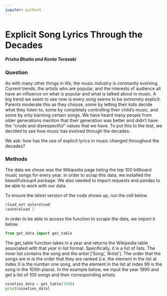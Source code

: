 ```yaml
---
jupyter: python3
---
```


# Explicit Song Lyrics Through the Decades
##### Prisha Bhatia and Kenta Terasaki


### Question
As with many other things in life, the music industry is constantly evolving. Current trends, the artists who are popular, and the interests of audience all have an influence on what is popular and what is talked about in music. A big trend we seem to see now is every song seems to be extremely explicit. Parents moderate this as they choose, some by letting their kids decide what they listen to, some by completely controlling their child's music, and some by only banning certain songs. We have heard many people from older generations mention that their generation was better and didn't have the "crude and disrespectful" values that we have. To put this to the test, we decided to see how music has evolved through the decades. 

We ask: how has the use of explicit lyrics in music changed throughout the decades?


### Methods
The data we chose was the Wikipedia page listing the top 100 billboard music songs for every year. In order to scrap this data, we installed the beautifulsoup4 package. We also needed to import requests and pandas to be able to work with our data.

To ensure the latest version of the code shows up, run the cell below.

```python
%load_ext autoreload
%autoreload 2
```

In order to be able to access the function to scrape the data, we import it below.

```python
from get_data import get_table
```

The get_table function takes in a year and returns the Wikipedia table associated with that year in list format. Specifically, it is a list of lists. The inner list contains the song and the artist ['Song', 'Artist']. The order that the songs are in is the order that they are ranked (i.e. the element in the list at index 0 is the number one song, and the element in the list at index 99 is the song in the 100th place). In the example below, we input the year 1990 and get a list of 100 songs and their corresponding artists.

```python
nineties_data = get_table(1990)
print(nineties_data)
```


